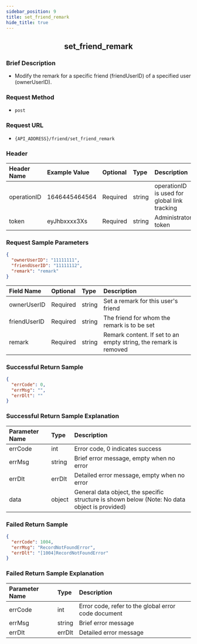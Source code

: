 ```yaml
---
sidebar_position: 9
title: set_friend_remark
hide_title: true
---
```


<center>

## set_friend_remark

</center>

### Brief Description
- Modify the remark for a specific friend (friendUserID) of a specified user (ownerUserID).

### Request Method
- `post`

### Request URL
- `{API_ADDRESS}/friend/set_friend_remark`

### Header
| Header Name  | Example Value | Optional | Type   | Description                                                |
|:------------ |:------------- |:-------- |:------ |:---------------------------------------------------------- |
| operationID  | 1646445464564 | Required | string | operationID is used for global link tracking               |
| token        | eyJhbxxxx3Xs  | Required | string | Administrator token                                        |

### Request Sample Parameters

```json
{
  "ownerUserID": "11111111",
  "friendUserID": "11111112",
  "remark": "remark"
}
```
| Field Name    | Optional | Type    | Description                                               |
|:------------- |:-------- |:------- |:--------------------------------------------------------- |
| ownerUserID   | Required | string  | Set a remark for this user's friend                       |
| friendUserID  | Required | string  | The friend for whom the remark is to be set               |
| remark        | Required | string  | Remark content. If set to an empty string, the remark is removed |

### Successful Return Sample

```json
{
  "errCode": 0,
  "errMsg": "",
  "errDlt": ""
}
```
### Successful Return Sample Explanation

| Parameter Name | Type   | Description                                                                                     |
|:-------------- |:------ |:----------------------------------------------------------------------------------------------- |
| errCode        | int    | Error code, 0 indicates success                                                                 |
| errMsg         | string | Brief error message, empty when no error                                                        |
| errDlt         | errDlt | Detailed error message, empty when no error                                                     |
| data           | object | General data object, the specific structure is shown below (Note: No data object is provided)   |

### Failed Return Sample

```json
{
  "errCode": 1004,
  "errMsg": "RecordNotFoundError",
  "errDlt": "[1004]RecordNotFoundError"
}
```
### Failed Return Sample Explanation

| Parameter Name | Type   | Description                                        |
|:-------------- |:------ |:-------------------------------------------------- |
| errCode        | int    | Error code, refer to the global error code document |
| errMsg         | string | Brief error message                                |
| errDlt         | errDlt | Detailed error message                             |